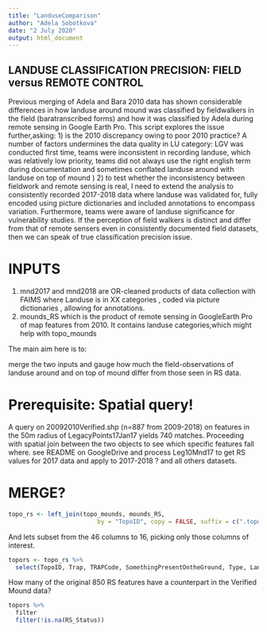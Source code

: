 ```yaml
---
title: "LanduseComparison"
author: "Adela Sobotkova"
date: "2 July 2020"
output: html_document
---
```


## LANDUSE CLASSIFICATION PRECISION: FIELD versus REMOTE CONTROL

Previous merging of Adela and Bara 2010 data has shown considerable differences in how landuse around mound was classified by fieldwalkers in the field (bara\s transcribed forms) and how it was classified by Adela during remote sensing in Google Earth Pro.
This script explores the issue further,asking:
1) is the 2010 discrepancy owing to poor 2010 practice? A number of factors undermines the data quality in LU category: LGV was conducted first time, teams were inconsistent in recording landuse, which was relatively low priority, teams did not always use the right english term during documentation and sometimes conflated landuse around with landuse on top of mound )
2) to test whether the inconsistency between fieldwork and remote sensing is real, I need to extend the analysis to consistently recorded 2017-2018 data where landuse was validated for, fully encoded using picture dictionaries and included annotations to encompass variation. Furthermore, teams were aware of landuse significance for vulnerability studies. If the perception of field walkers is distinct and differ from that of remote sensers even in consistently documented field datasets, then we can speak of true classification precision issue.

# INPUTS

1) mnd2017 and mnd2018 are OR-cleaned products of data collection with FAIMS where Landuse is in XX categories , coded via picture dictionaries , allowing for annotations.
2) mounds_RS which is the product of remote sensing in GoogleEarth Pro of map features from 2010. It contains landuse categories,which might help with topo_mounds


The main aim here is to: 

merge the two inputs and gauge how much the field-observations of landuse around and on top of mound differ from those seen in RS data.

# Prerequisite: Spatial query!
A query on 20092010Verified.shp (n=887 from 2009-2018) on features in the 50m radius of LegacyPoints17Jan17 yields 740 matches.
Proceeding with spatial join between the two objects to see which specific features fall where.
see README on GoogleDrive and process Leg10Mnd17 to get RS values for 2017 data
and apply to 2017-2018 ? and all others datasets.

# MERGE?

```r
topo_rs <- left_join(topo_mounds, mounds_RS, 
                         by = "TopoID", copy = FALSE, suffix = c(".topo", ".rs")) # 
```

And lets subset from the 46 columns to 16, picking only those columns of interest.

```r
topors <- topo_rs %>% 
  select(TopoID, Trap, TRAPCode, SomethingPresentOntheGround, Type, LandUseAround, LanduseOn, LU_Around, LU_top, Length.topo, `Length (max, m)`, Length.rs, RS_Status, RS_feature_type, Condition, Principal)

```

How many of the original 850 RS features have a counterpart in the Verified Mound data?

```r
topors %>%
  filter
  filter(!is.na(RS_Status))
```